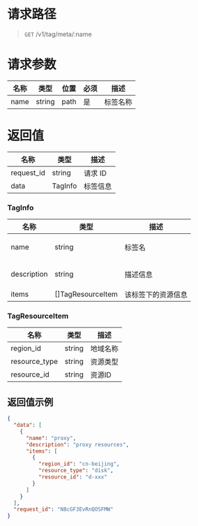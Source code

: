 
<style>.topic-content-wrap .topic-detail table thead th { word-break: keep-all; }</style>

# 请求路径
> `GET` /v1/tag/meta/:name


# 请求参数
<table>
  <thead>
    <tr>
      <th>名称</th>
      <th>类型</th>
      <th>位置</th>
      <th>必须</th>
      <th>描述</th>
    </tr>
  </thead>
  <tbody>
    <tr>
      <td>name</td>
      <td>string</td>
      <td>path</td>
      <td>是</td>
      <td>
      标签名称
      </td>
    </tr>
  </tbody>
</table>


# 返回值
名称 | 类型 | 描述 
----- | ----- | -----
request_id | string | 请求 ID
data | TagInfo | 标签信息

### TagInfo
<table>
  <thead>
    <tr>
      <th>名称</th>
      <th>类型</th>
      <th>描述</th>
    </tr>
  </thead>
  <tbody>
    <tr>
      <td>name</td>
      <td>string</td>
      <td>
        <p>标签名</p>
      </td>
    </tr>
    <tr>
      <td>description</td>
      <td>string</td>
      <td>
        <p>描述信息</p>
      </td>
    </tr>
    <tr>
      <td>items</td>
      <td>[]TagResourceItem</td>
      <td>
      该标签下的资源信息
      </td>
    </tr>
  </tbody>
</table>

### TagResourceItem
<table>
  <thead>
    <tr>
      <th>名称</th>
      <th>类型</th>
      <th>描述</th>
    </tr>
  </thead>
  <tbody>
    <tr>
      <td>region_id</td>
      <td>string</td>
      <td>
      地域名称
      </td>
    </tr>
    <tr>
      <td>resource_type</td>
      <td>string</td>
      <td>
      资源类型
      </td>
    </tr>
    <tr>
      <td>resource_id</td>
      <td>string</td>
      <td>
      资源ID
      </td>
    </tr>
  </tbody>
</table>

## 返回值示例
```json
{
  "data": [
    {
      "name": "proxy",
      "description": "proxy resources",
      "items": [
        {
          "region_id": "cn-beijing",
          "resource_type": "disk",
          "resource_id": "d-xxx"
        }
      ]
    }
  ],
  "request_id": "N8cGF3EvRnQOSFMW"
}
```